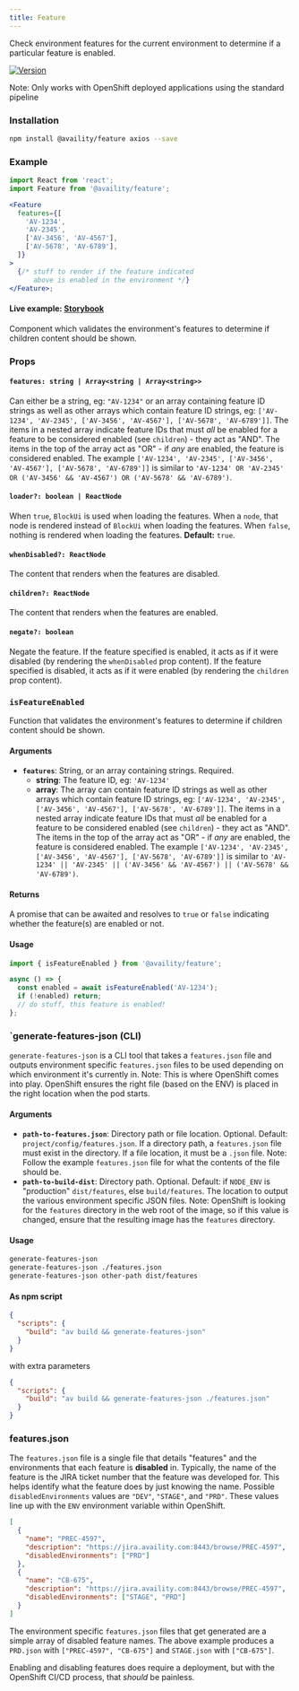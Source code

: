 ```yaml
---
title: Feature
---
```


Check environment features for the current environment to determine if a particular feature is enabled.

[![Version](https://img.shields.io/npm/v/@availity/feature.svg?style=for-the-badge)](https://www.npmjs.com/package/@availity/feature)

Note: Only works with OpenShift deployed applications using the standard pipeline

### Installation

```bash
npm install @availity/feature axios --save
```

### Example

```jsx
import React from 'react';
import Feature from '@availity/feature';

<Feature
  features={[
    'AV-1234',
    'AV-2345',
    ['AV-3456', 'AV-4567'],
    ['AV-5678', 'AV-6789'],
  ]}
>
  {/* stuff to render if the feature indicated 
      above is enabled in the environment */}
</Feature>;
```

#### Live example: <a href="https://availity.github.io/availity-react/storybook/?path=/story/components-feature--default"> Storybook</a>

Component which validates the environment's features to determine if children content should be shown.

### Props

#### `features: string | Array<string | Array<string>>`

Can either be a string, eg: `"AV-1234"` or an array containing feature ID strings as well as other arrays which contain feature ID strings, eg: `['AV-1234', 'AV-2345', ['AV-3456', 'AV-4567'], ['AV-5678', 'AV-6789']]`. The items in a nested array indicate feature IDs that must _all_ be enabled for a feature to be considered enabled (see `children`) - they act as "AND". The items in the top of the array act as "OR" - if _any_ are enabled, the feature is considered enabled. The example `['AV-1234', 'AV-2345', ['AV-3456', 'AV-4567'], ['AV-5678', 'AV-6789']]` is similar to `'AV-1234' OR 'AV-2345' OR ('AV-3456' && 'AV-4567') OR ('AV-5678' && 'AV-6789')`.

#### `loader?: boolean | ReactNode`

When `true`, `BlockUi` is used when loading the features. When a `node`, that node is rendered instead of `BlockUi` when loading the features. When `false`, nothing is rendered when loading the features. **Default:** `true`.

#### `whenDisabled?: ReactNode`

The content that renders when the features are disabled.

#### `children?: ReactNode`

The content that renders when the features are enabled.

#### `negate?: boolean`

Negate the feature. If the feature specified is enabled, it acts as if it were disabled (by rendering the `whenDisabled` prop content). If the feature specified is disabled, it acts as if it were enabled (by rendering the `children` prop content).

### `isFeatureEnabled`

Function that validates the environment's features to determine if children content should be shown.

#### Arguments

- **`features`**: String, or an array containing strings. Required.
  - **string**: The feature ID, eg: `'AV-1234'`
  - **array**: The array can contain feature ID strings as well as other arrays which contain feature ID strings, eg: `['AV-1234', 'AV-2345', ['AV-3456', 'AV-4567'], ['AV-5678', 'AV-6789']]`. The items in a nested array indicate feature IDs that must _all_ be enabled for a feature to be considered enabled (see `children`) - they act as "AND". The items in the top of the array act as "OR" - if _any_ are enabled, the feature is considered enabled. The example `['AV-1234', 'AV-2345', ['AV-3456', 'AV-4567'], ['AV-5678', 'AV-6789']]` is similar to `'AV-1234' || 'AV-2345' || ('AV-3456' && 'AV-4567') || ('AV-5678' && 'AV-6789')`.

#### Returns

A promise that can be awaited and resolves to `true` or `false` indicating whether the feature(s) are enabled or not.

#### Usage

```javascript
import { isFeatureEnabled } from '@availity/feature';

async () => {
  const enabled = await isFeatureEnabled('AV-1234');
  if (!enabled) return;
  // do stuff, this feature is enabled!
};
```

### `generate-features-json (CLI)

`generate-features-json` is a CLI tool that takes a `features.json` file and outputs environment specific `features.json` files to be used depending on which environment it's currently in. Note: This is where OpenShift comes into play. OpenShift ensures the right file (based on the ENV) is placed in the right location when the pod starts.

#### Arguments

- **`path-to-features.json`**: Directory path or file location. Optional. Default: `project/config/features.json`. If a directory path, a `features.json` file must exist in the directory. If a file location, it must be a `.json` file. Note: Follow the example `features.json` file for what the contents of the file should be.
- **`path-to-build-dist`**: Directory path. Optional. Default: if `NODE_ENV` is "production" `dist/features`, else `build/features`. The location to output the various environment specific JSON files. Note: OpenShift is looking for the `features` directory in the web root of the image, so if this value is changed, ensure that the resulting image has the `features` directory.

#### Usage

```bash
generate-features-json
generate-features-json ./features.json
generate-features-json other-path dist/features
```

#### As npm script

```json
{
  "scripts": {
    "build": "av build && generate-features-json"
  }
}
```

with extra parameters

```json
{
  "scripts": {
    "build": "av build && generate-features-json ./features.json"
  }
}
```

### features.json

The `features.json` file is a single file that details "features" and the environments that each feature is **disabled** in. Typically, the name of the feature is the JIRA ticket number that the feature was developed for. This helps identify what the feature does by just knowing the name.
Possible `disabledEnvironments` values are `"DEV"`, `"STAGE"`, and `"PRD"`. These values line up with the `ENV` environment variable within OpenShift.

```json
[
  {
    "name": "PREC-4597",
    "description": "https://jira.availity.com:8443/browse/PREC-4597",
    "disabledEnvironments": ["PRD"]
  },
  {
    "name": "CB-675",
    "description": "https://jira.availity.com:8443/browse/PREC-4597",
    "disabledEnvironments": ["STAGE", "PRD"]
  }
]
```

The environment specific `features.json` files that get generated are a simple array of disabled feature names. The above example produces a `PRD.json` with `["PREC-4597", "CB-675"]` and `STAGE.json` with `["CB-675"]`.

Enabling and disabling features does require a deployment, but with the OpenShift CI/CD process, that _should_ be painless.
